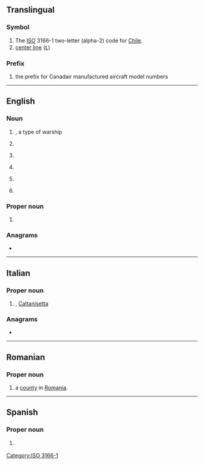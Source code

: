 {{also|Appendix:Variations of "cl"}}
==Translingual==

===Symbol===
{{head|mul|symbol}}

# The [[ISO]] 3166-1 two-letter (alpha-2) code for [[Chile]].
# [[center line]] ([[℄]])

===Prefix===
{{head|mul|prefix}}

# {{lb|mul|aviation}} the prefix for Canadair manufactured aircraft model numbers

[[Category:ISO 3166-1]]

----

==English==

===Noun===
{{en-noun}}

# {{lb|en|US|navy}} {{initialism of|en|light cruiser|nodot=1}}, a type of warship
# {{lb|en|astronomy}} {{abbreviation of|en|cluster}}
# {{lb|en|aviation}} {{initialism of|en|lift coefficient}}
# {{lb|en|baseball}} {{abbreviation of|en|closer}}
# {{initialism of|en|containment level}}
# {{lb|en|computing|uncountable}} {{initialism of|en|computability logic}}

===Proper noun===
{{en-proper noun}}

# {{abbreviation of|en|Catalonia}}

===Anagrams===
* {{anagrams|en|a=cl|L/C|LC|l.c.|l/c|lc}}

----

==Italian==

===Proper noun===
{{it-proper noun}}

# {{abbreviation of|it|Caltanissetta|nodot=1}}, [[Caltanisetta]] {{gloss|Italian town in Sicilia}}

===Anagrams===
* {{l|it|LC}}

----

==Romanian==

===Proper noun===
{{head|ro|proper noun}}

# {{abbreviation of|ro|Călărași|dot=,}} a [[county]] in [[Romania]].

----

==Spanish==

===Proper noun===
{{head|es|proper noun}}

# {{abbr of|en|[[Colima]]}} {{gloss|Mexican state}}